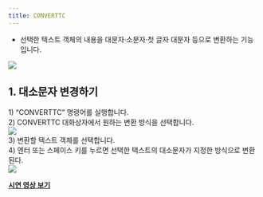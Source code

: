 ```yaml
---
title: CONVERTTC
---
```



[image1]: ../../../../../assets/images/commands/converttc/image1.png
[image2]: ../../../../../assets/images/commands/converttc/image2.png
[image3]: ../../../../../assets/images/commands/converttc/image3.png

* 선택한 텍스트 객체의 내용을 대문자·소문자·첫 글자 대문자 등으로 변환하는 기능입니다.

![][image1]

## **1\. 대소문자 변경하기**

1\) “CONVERTTC” 명령어를 실행합니다.  
2\) CONVERTTC 대화상자에서 원하는 변환 방식을 선택합니다.  
![][image2]  
3\) 변환할 텍스트 객체를 선택합니다.  
4\) 엔터 또는 스페이스 키를 누르면 선택한 택스트의 대소문자가 지정한 방식으로 변환된다.  
![][image3]

[**<Icon name="youtube" class="emoji"/> 시연 영상 보기**](https://youtu.be/80_mLyhixYc) 

